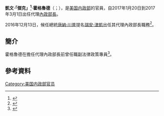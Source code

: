 {{多個問題|
{{Expand|time=2017-02-16T05:45:37+00:00}}
{{请求翻译|time=2017-02-16T05:45:37+00:00}}
}}
{{noteTA
|G1=PresidentsUS
|1=zh-hans:瑞安·津凱;zh-hant:瑞安·金克;zh-tw:萊恩·辛克;
}}
{{Infobox Officeholder
|name	          = 凱文·霍格魯德
|image            = 
|native_name      = Kevin Haugrud
|native_name_lang = en
|caption        = 
|office         = [[美國內政部長|美國內政部長]]<br>{{small|代理}}
|president      = [[唐納·川普|唐納·川普]]
|term_start     = 2017年1月20日
|term_end       = 2017年3月1日
|predecessor    = [[薩莉·朱厄爾|薩莉·朱厄爾]]
|successor      = [[瑞安·津凱|瑞安·津凱]]
|birth_date     = 
|birth_place    = 
|death_date     = 
|death_place    = 
|party          = 
|spouse         = 
|children       = 
|alma_mater     = 
|signature      = 
|website        = 
}}

'''凱文·「傑克」<ref>{{Cite web |url=http://www.politico.com/tipsheets/morning-energy/2017/01/perrys-time-to-shine-today-218302 |title=Politico |accessdate=2017-02-16 |archive-date=2017-02-02 |archive-url=https://web.archive.org/web/20170202034832/http://www.politico.com/tipsheets/morning-energy/2017/01/perrys-time-to-shine-today-218302 |dead-url=no }}</ref>·霍格魯德'''（{{lang-en|Kevin "Jack" Haugrud}}；{{bd|？||}}），是[[美国内政部|美国内政部]]的官員，自2017年1月20日到2017年3月1日出任代理[[美國內政部長|內政部長]]。

2016年12月13日，候任總統[[唐納·川普|唐納·川普]]提名[[瑞安·津凱|瑞安·津凱]]出任其代理內政部長職務<ref>{{cite news |last1=Vogel |first1=Kenneth |last2=Severns |first2=Maggie |date=December 13, 2016 |title=Trump selects Zinke as interior secretary |url=http://www.politico.com/story/2016/12/ryan-zinke-interior-secretary-trump-232590 |newspaper=Politico |location=[[Washington,_DC|Washington, DC]] |access-date=December 13, 2016 |archive-date=2017-02-17 |archive-url=https://web.archive.org/web/20170217032436/http://www.politico.com/story/2016/12/ryan-zinke-interior-secretary-trump-232590 |dead-url=no }}</ref>。

== 簡介 ==
霍格魯德在擔任代理內政部長前曾任職副法律政策專員<ref>{{Cite web |url=http://www.cnn.com/2017/01/18/politics/temporary-cabinet-trump/ |title=CNN.com |accessdate=2017-02-16 |archive-date=2017-02-02 |archive-url=https://web.archive.org/web/20170202012212/http://www.cnn.com/2017/01/18/politics/temporary-cabinet-trump/ |dead-url=no }}</ref>。

==參考資料==
{{reflist}}

{{s-start}}
{{s-off}}
{{s-bef|before=[[薩莉·朱厄爾|薩莉·朱厄爾]]}}
{{s-ttl|title=[[美國內政部長|美國內政部長]]<br>{{small|代理}}|years=2017年1月20日－2017年3月1日}}
{{s-after|[[瑞安·津凱|瑞安·津凱]]}}
{{s-end}}

{{Authority control}}
{{DEFAULTSORT:Haugrud, Kevin}}
[[Category:美国内政部官员|Category:美国内政部官员]]